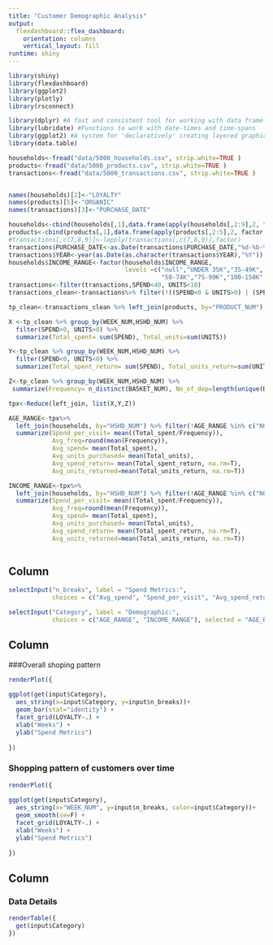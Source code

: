 ```yaml
---
title: "Customer Demographic Analysis"
output: 
  flexdashboard::flex_dashboard:
    orientation: columns
    vertical_layout: fill
runtime: shiny
---
```


```r
library(shiny)
library(flexdashboard)
library(ggplot2)
library(plotly)
library(rsconnect)
```

```r

library(dplyr) #A fast and consistent tool for working with data frame like objects
library(lubridate) #Functions to work with date-times and time-spans
library(ggplot2) #A system for 'declaratively' creating layered graphics
library(data.table)

households<-fread("data/5000_households.csv", strip.white=TRUE )
products<-fread("data/5000_products.csv", strip.white=TRUE )
transactions<-fread("data/5000_transactions.csv", strip.white=TRUE )


names(households)[2]<-"LOYALTY"
names(products)[5]<-"ORGANIC"
names(transactions)[3]<-"PURCHASE_DATE"

households<-cbind(households[,1],data.frame(apply(households[,2:9],2, factor)))
products<-cbind(products[,1],data.frame(apply(products[,2:5],2, factor)))
#transactions[,c(7,8,9)]<-lapply(transactions[,c(7,8,9)],factor)
transactions$PURCHASE_DATE<-as.Date(transactions$PURCHASE_DATE,"%d-%b-%y")
transactions$YEAR<-year(as.Date(as.character(transactions$YEAR),"%Y"))
households$INCOME_RANGE<-factor(households$INCOME_RANGE, 
                                levels =c("null","UNDER 35K","35-49K",
                                          "50-74K","75-99K","100-150K","150K+"))
transactions<-filter(transactions,SPEND<40, UNITS<10)
transactions_clean<-transactions%>% filter(!((SPEND<0 & UNITS>0) | (SPEND>0 & UNITS<=0)))

tp_clean<-transactions_clean %>% left_join(products, by="PRODUCT_NUM")

X <-tp_clean %>% group_by(WEEK_NUM,HSHD_NUM) %>% 
  filter(SPEND>0, UNITS>0) %>% 
  summarize(Total_spent= sum(SPEND), Total_units=sum(UNITS))

Y<-tp_clean %>% group_by(WEEK_NUM,HSHD_NUM) %>% 
  filter(SPEND<0, UNITS<0) %>% 
  summarize(Total_spent_return= sum(SPEND), Total_units_return=sum(UNITS))

Z<-tp_clean %>% group_by(WEEK_NUM,HSHD_NUM) %>% 
 summarize(Frequency= n_distinct(BASKET_NUM), No_of_dep=length(unique(DEPARTMENT)))

tpx<-Reduce(left_join, list(X,Y,Z))

AGE_RANGE<-tpx%>%
  left_join(households, by="HSHD_NUM") %>% filter(!AGE_RANGE %in% c("NOT AVAILABLE","null")) %>% group_by(AGE_RANGE,LOYALTY,WEEK_NUM) %>%
  summarize(Spend_per_visit= mean((Total_spent/Frequency)), 
            Avg_freq=round(mean(Frequency)), 
            Avg_spend= mean(Total_spent), 
            Avg_units_purchased= mean(Total_units), 
            Avg_spend_return= mean(Total_spent_return, na.rm=T),
            Avg_units_returned=mean(Total_units_return, na.rm=T))

INCOME_RANGE<-tpx%>%
  left_join(households, by="HSHD_NUM") %>% filter(!AGE_RANGE %in% c("NOT AVAILABLE","null")) %>% group_by(INCOME_RANGE,LOYALTY,WEEK_NUM) %>%
  summarize(Spend_per_visit= mean((Total_spent/Frequency)), 
            Avg_freq=round(mean(Frequency)), 
            Avg_spend= mean(Total_spent), 
            Avg_units_purchased= mean(Total_units), 
            Avg_spend_return= mean(Total_spent_return, na.rm=T),
            Avg_units_returned=mean(Total_units_return, na.rm=T))
 
```

Column {.sidebar}
-----------------------------------------------------------------------
```r
selectInput("n_breaks", label = "Spend Metrics:",
            choices = c("Avg_spend", "Spend_per_visit", "Avg_spend_return"), selected = "Avg_Spend")

selectInput("Category", label = "Demographic:",
            choices = c("AGE_RANGE", "INCOME_RANGE"), selected = "AGE_RANGE")
```


Column {data-width=350}
-----------------------------------------------------------------------
###Overall shoping pattern


```r
renderPlot({
  
ggplot(get(input$Category), 
  aes_string(x=input$Category, y=input$n_breaks))+
  geom_bar(stat="identity") +
  facet_grid(LOYALTY~.) + 
  xlab("Weeks") +
  ylab("Spend Metrics")
  
})

```

### Shopping pattern of customers over time
```r
renderPlot({
  
ggplot(get(input$Category), 
  aes_string(x="WEEK_NUM", y=input$n_breaks, color=input$Category))+
  geom_smooth(se=F) +
  facet_grid(LOYALTY~.) + 
  xlab("Weeks") +
  ylab("Spend Metrics")
  
})
```


Column {data-width=350}
-----------------------------------------------------------------------

### Data Details {data-width=400}

```r
renderTable({
  get(input$Category)
})
```
